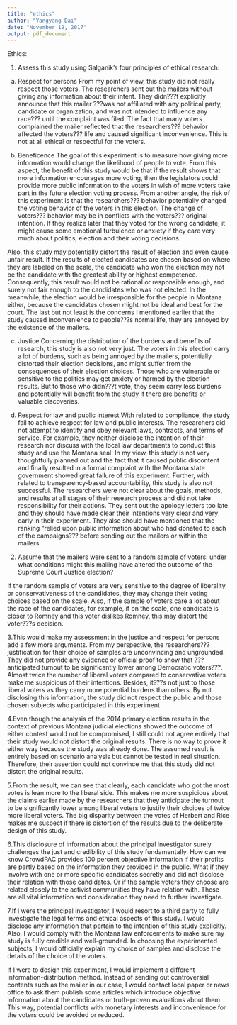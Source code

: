 ---
title: "ethics"
author: "Yangyang Dai"
date: "November 19, 2017"
output: pdf_document
---

Ethics:

1.	Assess this study using Salganik's four principles of ethical research:

a.	Respect for persons
From my point of view, this study did not really respect those voters. The researchers sent out the mailers without giving any information about their intent. They didn???t explicitly announce that this mailer ???was not affiliated with any political party, candidate or organization, and was not intended to influence any race??? until the complaint was filed. The fact that many voters complained the mailer reflected that the researchers??? behavior affected the voters??? life and caused significant inconvenience.  This is not at all ethical or respectful for the voters. 

b.	Beneficence
The goal of this experiment is to measure how giving more information would change the likelihood of people to vote.  From this aspect, the benefit of this study would be that if the result shows that more information encourages more voting, then the legislators could provide more public information to the voters in wish of more voters take part in the future election voting process. 
From another angle, the risk of this experiment is that the researchers??? behavior potentially changed the voting behavior of the voters in this election. The change of voters??? behavior may be in conflicts with the voters??? original intention.  If they realize later that they voted for the wrong candidate, it might cause some emotional turbulence or anxiety if they care very much about politics, election and their voting decisions.  

Also, this study may potentially distort the result of election and even cause unfair result.  If the results of elected candidates are chosen based on where they are labeled on the scale, the candidate who won the election may not be the candidate with the greatest ability or highest competence.  Consequently, this result would not be rational or responsible enough, and surely not fair enough to the candidates who was not elected. In the meanwhile, the election would be irresponsible for the people in Montana either, because the candidates chosen might not be ideal and best for the court. The last but not least is the concerns I mentioned earlier that the study caused inconvenience to people???s normal life, they are annoyed by the existence of the mailers. 

c.	Justice
Concerning the distribution of the burdens and benefits of research, this study is also not very just. The voters in this election carry a lot of burdens, such as being annoyed by the mailers, potentially distorted their election decisions, and might suffer from the consequences of their election choices. Those who are vulnerable or sensitive to the politics may get anxiety or harmed by the election results. But to those who didn???t vote, they seem carry less burdens and potentially will benefit from the study if there are benefits or valuable discoveries. 

d.	Respect for law and public interest
With related to compliance, the study fail to achieve respect for law and public interests. The researchers did not attempt to identify and obey relevant laws, contracts, and terms of service. For example, they neither disclose the intention of their research nor discuss with the local law departments to conduct this study and use the Montana seal. In my view, this study is not very thoughtfully planned out and the fact that it caused public discontent and finally resulted in a formal complaint with the Montana state government showed great failure of this experiment. 
Further, with related to transparency-based accountability, this study is also not successful. The researchers were not clear about the goals, methods, and results at all stages of their research process and did not take responsibility for their actions. They sent out the apology letters too late and they should have made clear their intentions very clear and very early in their experiment. They also should have mentioned that the ranking "relied upon public information about who had donated to each of the campaigns??? before sending out the mailers or within the mailers.

2.	Assume that the mailers were sent to a random sample of voters: under what conditions might this mailing have altered the outcome of the Supreme Court Justice election?

If the random sample of voters are very sensitive to the degree of liberality or conservativeness of the candidates, they may change their voting choices based on the scale. Also, if the sample of voters care a lot about the race of the candidates, for example, if on the scale, one candidate is closer to Romney and this voter dislikes Romney, this may distort the voter???s decision.

3.This would make my assessment in the justice and respect for persons add a few more arguments. From my perspective, the researchers??? justification for their choice of samples are unconvincing and ungrounded. They did not provide any evidence or official proof to show that ???anticipated turnout to be significantly lower among Democratic voters???. Almost twice the number of liberal voters compared to conservative voters make me suspicious of their intentions. Besides, it???s not just to those liberal voters as they carry more potential burdens than others. By not disclosing this information, the study did not respect the public and those chosen subjects who participated in this experiment.

4.Even though the analysis of the 2014 primary election results in the context of previous Montana judicial elections showed the outcome of either contest would not be compromised, I still could not agree entirely that their study would not distort the original results. There is no way to prove it either way because the study was already done. The assumed result is entirely based on scenario analysis but cannot be tested in real situation. Therefore, their assertion could not convince me that this study did not distort the original results.

5.From the result, we can see that clearly, each candidate who got the most votes is lean more to the liberal side. This makes me more suspicious about the claims earlier made by the researchers that they anticipate the turnout to be significantly lower among liberal voters to justify their choices of twice more liberal voters. The big disparity between the votes of Herbert and Rice makes me suspect if there is distortion of the results due to the deliberate design of this study. 

6.This disclosure of information about the principal investigator surely challenges the just and credibility of this study fundamentally. How can we know CrowdPAC provides 100 percent objective information if their profits are partly based on the information they provided in the public. What if they involve with one or more specific candidates secretly and did not disclose their relation with those candidates. Or if the sample voters they choose are related closely to the activist communities they have relation with. These are all vital information and consideration they need to further investigate. 

7.If I were the principal investigator, I would resort to a third party to fully investigate the legal terms and ethical aspects of this study. I would disclose any information that pertain to the intention of this study explicitly. Also, I would comply with the Montana law enforcements to make sure my study is fully credible and well-grounded. In choosing the experimented subjects, I would officially explain my choice of samples and disclose the details of the choice of the voters. 

If I were to design this experiment, I would implement a different information-distribution method. Instead of sending out controversial contents such as the mailer in our case, I would contact local paper or news office to ask them publish some articles which introduce objective information about the candidates or truth-proven evaluations about them. This way, potential conflicts with monetary interests and inconvenience for the voters could be avoided or reduced.  






